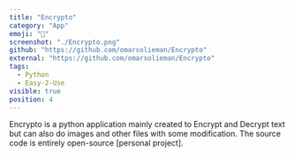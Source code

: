 ```yaml
---
title: "Encrypto"
category: "App"
emoji: "🧰"
screenshot: "./Encrypto.png"
github: "https://github.com/omarsolieman/Encrypto"
external: "https://github.com/omarsolieman/Encrypto"
tags:
  - Python
  - Easy-2-Use
visible: true
position: 4
---
```


Encrypto is a python application mainly created to Encrypt and Decrypt text but can also do images and other files with some modification. The source code is entirely open-source [personal project].
